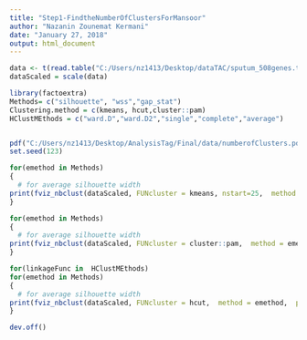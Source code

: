 ```yaml
---
title: "Step1-FindtheNumberOfClustersForMansoor"
author: "Nazanin Zounemat Kermani"
date: "January 27, 2018"
output: html_document
---
```


```r

data <- t(read.table("C:/Users/nz1413/Desktop/dataTAC/sputum_508genes.txt",                        header = TRUE))
dataScaled = scale(data)
```
```r
library(factoextra)
Methods= c("silhouette", "wss","gap_stat")
Clustering.method = c(kmeans, hcut,cluster::pam)
HClustMEthods = c("ward.D","ward.D2","single","complete","average")


pdf("C:/Users/nz1413/Desktop/AnalysisTag/Final/data/numberofClusters.pdf")
set.seed(123)

for(emethod in Methods)
{
  # for average silhouette width
print(fviz_nbclust(dataScaled, FUNcluster = kmeans, nstart=25,  method = emethod,  print.summary = TRUE)+labs(subtitle=paste('kmeans', linkageFunc, sep=" ")))
}

for(emethod in Methods)
{
  # for average silhouette width
print(fviz_nbclust(dataScaled, FUNcluster = cluster::pam,  method = emethod,  print.summary = TRUE)+labs(subtitle=paste('pam clustering', linkageFunc, sep=" ")))
}

for(linkageFunc in  HClustMEthods)
for(emethod in Methods)
{
  # for average silhouette width
print(fviz_nbclust(dataScaled, FUNcluster = hcut,  method = emethod,  print.summary = TRUE,  hc_method = linkageFunc)+labs(subtitle=paste('hierarchical clustering', linkageFunc, sep=" ")))
}

dev.off()
```